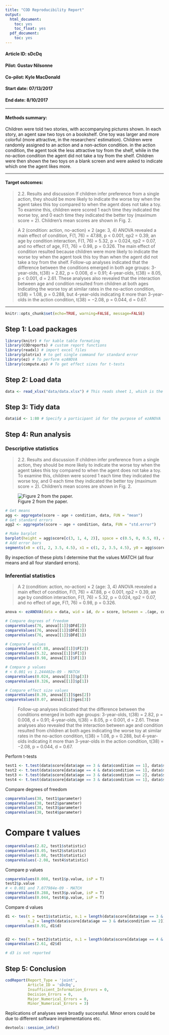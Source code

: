 ```yaml
---
title: "COD Reproducibility Report"
output:
  html_document:
    toc: yes
    toc_float: yes
  pdf_document:
    toc: yes
---
```


#### Article ID: sDcDq
#### Pilot: Gustav Nilsonne
#### Co-pilot: Kyle MacDonald
#### Start date: 07/13/2017
#### End date: 8/10/2017

-------

#### Methods summary: 

Children were told two stories, with accompanying pictures shown. In each story, an agent saw two toys on a bookshelf. One toy was larger and more colorful (more attractive, in the researchers' estimation). Children were randomly assigned to an action and a non-action condition. in the action condition, the agent took the less attractive toy from the shelf, while in the no-action condition the agent did not take a toy from the shelf. Children were then shown the two toys on a blank screen and were asked to indicate which one the agent
likes more. 

------

#### Target outcomes: 
> 2.2. Results and discussion
If children infer preference from a single action, they should be more likely to indicate the worse toy when the agent takes this toy compared to when the agent does not take a toy. To examine this, children were scored 1 each time they indicated the worse toy, and 0 each time they indicated the better toy (maximum score = 2). Children’s mean scores are shown in Fig. 2.

> A 2 (condition: action, no-action) × 2 (age: 3, 4) ANOVA revealed a main effect of condition, F(1, 76) = 47.88, p < 0.001, ηp2 = 0.39, an age by condition interaction, F(1, 76) = 5.32, p = 0.024, ηp2 = 0.07, and no effect of age, F(1, 76) = 0.98, p = 0.326. The main effect of condition resulted because children were more likely to indicate the worse toy when the agent took this toy than when the agent did not take a toy from the shelf.
Follow-up analyses indicated that the difference between the conditions emerged in both age groups: 3-year-olds, t(38) = 2.82, p = 0.008, d = 0.91; 4-year-olds, t(38) = 8.05, p < 0.001, d = 2.61. These analyses also revealed that the interaction between age and condition resulted from children at both ages indicating the worse toy at similar rates in the no-action condition, t(38) = 1.08, p = 0.288, but 4-year-olds indicating it more than 3-year-olds in the action condition, t(38) = −2.08, p = 0.044, d = 0.67.

------

```r
knitr::opts_chunk$set(echo=TRUE, warning=FALSE, message=FALSE)
```

## Step 1: Load packages

```r
library(knitr) # for kable table formating
library(CODreports) # custom report functions
library(readxl) # import excel files
library(plotrix) # to get single command for standard error
library(ez) # To perform ezANOVA
library(compute.es) # To get effect sizes for t-tests
```

## Step 2: Load data

```r
data <- read_xlsx("data/data.xlsx") # This reads sheet 1, which is the right one for experiment 1
```

## Step 3: Tidy data

```r
data$id <- 1:80 # Specify a participant id for the purpose of ezANOVA
```

## Step 4: Run analysis

### Descriptive statistics
> 2.2. Results and discussion
If children infer preference from a single action, they should be more likely to indicate the worse toy when the agent takes this toy compared to when the agent does not take a toy. To examine this, children were scored 1 each time they indicated the worse toy, and 0 each time they indicated the better toy (maximum score = 2). Children’s mean scores are shown in Fig. 2.

![Figure 2 from the paper.](fig2.png)

```r
# Get means
agg <- aggregate(score ~ age + condition, data, FUN = "mean")
# Get standard errors
agg2 <- aggregate(score ~ age + condition, data, FUN = "std.error")

# Make barplot
barplot(height = agg$score[c(3, 1, 4, 2)], space = c(0.5, 0, 0.5, 0), col = c("lightgray", "darkgray"), border = NA, ylim = c(0, 2))
# Add error bars
segments(x0 = c(1, 2, 3.5, 4.5), x1 = c(1, 2, 3.5, 4.5), y0 = agg$score[c(3, 1, 4, 2)] - agg2$score[c(3, 1, 4, 2)], y1 = agg$score[c(3, 1, 4, 2)] + agg2$score[c(3, 1, 4, 2)])

```

By inspection of these plots I determine that the values MATCH (all four means and all four standard errors).

### Inferential statistics

> A 2 (condition: action, no-action) × 2 (age: 3, 4) ANOVA revealed a main effect of condition, F(1, 76) = 47.88, p < 0.001, ηp2 = 0.39, an age by condition interaction, F(1, 76) = 5.32, p = 0.024, ηp2 = 0.07, and no effect of age, F(1, 76) = 0.98, p = 0.326.

```r
anova <- ezANOVA(data = data, wid = id, dv = score, between = .(age, condition))

# Compare degrees of freedom
compareValues(76, anova[[1]]$DFd[2])
compareValues(76, anova[[1]]$DFd[3])
compareValues(76, anova[[1]]$DFd[1])

# Compare F values
compareValues(47.88, anova[[1]]$F[2])
compareValues(5.32, anova[[1]]$F[3])
compareValues(0.98, anova[[1]]$F[1])

# Compare p values
# < 0.001 vs 1.244402e-09 - MATCH
compareValues(0.024, anova[[1]]$p[3])
compareValues(0.326, anova[[1]]$p[1])

# Compare effect size values
compareValues(0.39, anova[[1]]$ges[2])
compareValues(0.07, anova[[1]]$ges[3])
```

> Follow-up analyses indicated that the difference between the conditions emerged in both age groups: 3-year-olds, t(38) = 2.82, p = 0.008, d = 0.91; 4-year-olds, t(38) = 8.05, p < 0.001, d = 2.61. These analyses also revealed that the interaction between age and condition resulted from children at both ages indicating the worse toy at similar rates in the no-action condition, t(38) = 1.08, p = 0.288, but 4-year-olds indicating it more than 3-year-olds in the action condition, t(38) = −2.08, p = 0.044, d = 0.67.

Perform t-tests

```r
test1 <- t.test(data$score[data$age == 3 & data$condition == 1], data$score[data$age == 3 & data$condition == 2], var.equal=T)
test2 <- t.test(data$score[data$age == 4 & data$condition == 1], data$score[data$age == 4 & data$condition == 2], var.equal=T)
test3 <- t.test(data$score[data$age == 3 & data$condition == 2], data$score[data$age == 4 & data$condition == 2], var.equal=T)
test4 <- t.test(data$score[data$age == 3 & data$condition == 1], data$score[data$age == 4 & data$condition == 1], var.equal=T)
```

Compare degrees of freedom

```r
compareValues(38, test1$parameter)
compareValues(38, test2$parameter)
compareValues(38, test3$parameter)
compareValues(38, test4$parameter)
```

# Compare t values

```r
compareValues(2.82, test1$statistic)
compareValues(8.05, test2$statistic)
compareValues(1.08, test3$statistic)
compareValues(-2.08, test4$statistic)
```

Compare p values

```r
compareValues(0.008, test1$p.value, isP = T)
test2$p.value
# < 0.001 and 7.077984e-09 - MATCH
compareValues(0.288, test3$p.value, isP = T)
compareValues(0.044, test4$p.value, isP = T)
```

Compare d values

```r
d1 <- tes(t = test1$statistic, n.1 = length(data$score[data$age == 3 & data$condition == 1]), 
          n.2 = length(data$score[data$age == 3 & data$condition == 2]))
compareValues(0.91, d1$d)


d2 <- tes(t = test2$statistic, n.1 = length(data$score[data$age == 4 & data$condition == 1]), n.2 = length(data$score[data$age == 4 & data$condition == 2]))
compareValues(2.61, d2$d)

# d3 is not reported
```

## Step 5: Conclusion

```r
codReport(Report_Type = 'joint',
          Article_ID = 'sDcDq', 
          Insufficient_Information_Errors = 0,
          Decision_Errors = 0, 
          Major_Numerical_Errors = 0, 
          Minor_Numerical_Errors = 3)
```

Replications of analyses were broadly successful. Minor errors could be due to different software implementations etc.

```r
devtools::session_info()
```
